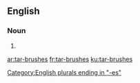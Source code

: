 ==English==

===Noun===
{{head|en|plural}}

# {{plural of|tar-brush|lang=en}}

[[Category:English plurals ending in "-es"]]

[[ar:tar-brushes]]
[[fr:tar-brushes]]
[[ku:tar-brushes]]